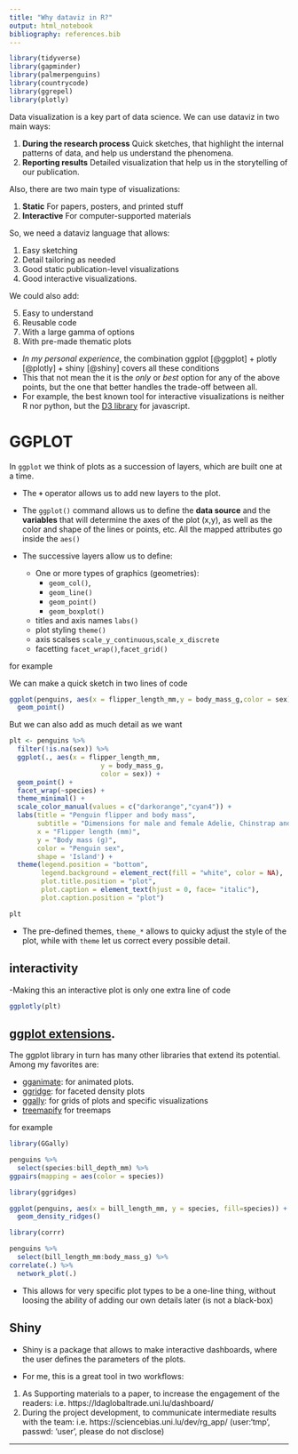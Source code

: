 ```yaml
---
title: "Why dataviz in R?"
output: html_notebook
bibliography: references.bib
---
```


```r
library(tidyverse)
library(gapminder)
library(palmerpenguins)
library(countrycode)
library(ggrepel)
library(plotly)
```

Data visualization is a key part of data science. We can use dataviz in two main ways:

1.  **During the research process** Quick sketches, that highlight the internal patterns of data, and help us understand the phenomena.
2.  **Reporting results** Detailed visualization that help us in the storytelling of our publication.

Also, there are two main type of visualizations:

1.  **Static** For papers, posters, and printed stuff
2.  **Interactive** For computer-supported materials

So, we need a dataviz language that allows:

1.  Easy sketching
2.  Detail tailoring as needed
3.  Good static publication-level visualizations
4.  Good interactive visualizations.

We could also add:

5.  Easy to understand
6.  Reusable code
7.  With a large gamma of options
8.  With pre-made thematic plots

- *In my personal experience*, the combination ggplot [@ggplot] + plotly [@plotly] + shiny [@shiny] covers all these conditions
- This that not mean the it is the _only_ or _best_ option for any of the above points, but the one that better handles the trade-off between all.
- For example, the best known tool for interactive visualizations is neither R nor python, but the [D3 library](https://d3js.org/) for javascript.


# GGPLOT

In `ggplot` we think of plots as a succession of layers, which are built one at a time.    

- The __```+```__  operator allows us to add new layers to the plot.

- The ```ggplot()``` command allows us to define the __data source__ and the __variables__ that will determine the axes of the plot (x,y), as well as the color and shape of the lines or points, etc. All the mapped attributes go inside the `aes()` 

- The successive layers allow us to define:
   
    - One or more types of graphics (geometries):
        - ```geom_col()```, 
        - ```geom_line()```
        - ```geom_point()```
        - ```geom_boxplot()```
    - titles and axis names ```labs()```
    - plot styling ```theme()```
    - axis scalses ```scale_y_continuous```,```scale_x_discrete``` 
    - facetting ```facet_wrap()```,```facet_grid()```


for example 

We can make a quick sketch in two lines of code

```r
ggplot(penguins, aes(x = flipper_length_mm,y = body_mass_g,color = sex)) +
  geom_point() 
```
But we can also add as much detail as we want

```r
plt <- penguins %>% 
  filter(!is.na(sex)) %>% 
  ggplot(., aes(x = flipper_length_mm,
                       y = body_mass_g,
                       color = sex)) +
  geom_point() +
  facet_wrap(~species) +
  theme_minimal() +
  scale_color_manual(values = c("darkorange","cyan4")) +
  labs(title = "Penguin flipper and body mass",
       subtitle = "Dimensions for male and female Adelie, Chinstrap and Gentoo Penguins at Palmer Station LTER",
       x = "Flipper length (mm)",
       y = "Body mass (g)",
       color = "Penguin sex",
       shape = 'Island') +
  theme(legend.position = "bottom",
        legend.background = element_rect(fill = "white", color = NA),
        plot.title.position = "plot",
        plot.caption = element_text(hjust = 0, face= "italic"),
        plot.caption.position = "plot")

plt
```

- The pre-defined themes, `theme_*` allows to quicky adjust the style of the plot, while with `theme` let us correct every possible detail. 

## interactivity

-Making this an interactive plot is only one extra line of code


```r
ggplotly(plt)
```



##  [ggplot extensions](https://exts.ggplot2.tidyverse.org/gallery/).

The ggplot library in turn has many other libraries that extend its potential. Among my favorites are:


- [gganimate](https://gganimate.com/): for animated plots.
- [ggridge](https://cran.r-project.org/web/packages/ggridges/vignettes/introduction.html): for faceted density plots
- [ggally](https://ggobi.github.io/ggally/): for grids of plots and specific visualizations
- [treemapify](https://cran.r-project.org/web/packages/treemapify/vignettes/introduction-to-treemapify.html) for treemaps


for example

```r
library(GGally)

penguins %>% 
  select(species:bill_depth_mm) %>% 
ggpairs(mapping = aes(color = species))
```


```r
library(ggridges)

ggplot(penguins, aes(x = bill_length_mm, y = species, fill=species)) + 
  geom_density_ridges()
```


```r
library(corrr)

penguins %>% 
  select(bill_length_mm:body_mass_g) %>% 
correlate(.) %>%
  network_plot(.)
```


- This allows for very specific plot types to be a one-line thing, without loosing the ability of adding our own details later (is not a black-box)




## Shiny

- Shiny is a package that allows to make interactive dashboards, where the user defines the parameters of the plots. 

- For me, this is a great tool in two workflows:

1. As Supporting materials to a paper, to increase the engagement of the readers: i.e. https://ldaglobaltrade.uni.lu/dashboard/
2. During the project development, to communicate intermediate results with the team: i.e. https://sciencebias.uni.lu/dev/rg_app/ (user:'tmp', passwd: 'user', please do not disclose)

---------